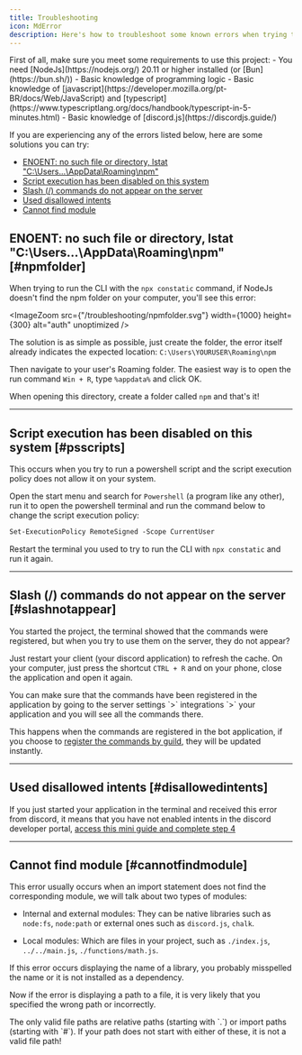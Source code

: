 ```yaml
---
title: Troubleshooting
icon: MdError
description: Here's how to troubleshoot some known errors when trying to use the CLI and Constatic Base
---
```


<Callout type="warn">
    First of all, make sure you meet some requirements to use this project:
    - You need [NodeJs](https://nodejs.org/) 20.11 or higher installed (or [Bun](https://bun.sh/))
    - Basic knowledge of programming logic
    - Basic knowledge of [javascript](https://developer.mozilla.org/pt-BR/docs/Web/JavaScript) and [typescript](https://www.typescriptlang.org/docs/handbook/typescript-in-5-minutes.html)
    - Basic knowledge of [discord.js](https://discordjs.guide/)
</Callout>

If you are experiencing any of the errors listed below, here are some solutions you can try:

- [ENOENT: no such file or directory, lstat "C:\Users\...\AppData\Roaming\npm"](/docs/discord/troubleshooting#npmfolder)
- [Script execution has been disabled on this system](/docs/discord/troubleshooting#psscripts)
- [Slash (/) commands do not appear on the server](/docs/discord/troubleshooting#slashnotappear)
- [Used disallowed intents](/docs/discord/troubleshooting#disallowedintents)
- [Cannot find module](/docs/discord/troubleshooting#cannotfindmodule)

## ENOENT: no such file or directory, lstat "C:\Users\...\AppData\Roaming\npm" [#npmfolder]

When trying to run the CLI with the `npx constatic` command, if NodeJs doesn't find the npm folder on your computer, you'll see this error:

<ImageZoom src={"/troubleshooting/npmfolder.svg"} width={1000} height={300} alt="auth" unoptimized />

The solution is as simple as possible, just create the folder, the error itself already indicates the expected location: `C:\Users\YOURUSER\Roaming\npm`

Then navigate to your user's Roaming folder. The easiest way is to open the run command `Win + R`, type `%appdata%` and click OK.

When opening this directory, create a folder called `npm` and that's it!

---

## Script execution has been disabled on this system [#psscripts]

This occurs when you try to run a powershell script and the script execution policy does not allow it on your system.

Open the start menu and search for `Powershell` (a program like any other), run it to open the powershell terminal and run the command below to change the script execution policy:

```ps
Set-ExecutionPolicy RemoteSigned -Scope CurrentUser
```

Restart the terminal you used to try to run the CLI with `npx constatic` and run it again.

---

## Slash (/) commands do not appear on the server [#slashnotappear]

You started the project, the terminal showed that the commands were registered, but when you try to use them on the server, they do not appear?

Just restart your client (your discord application) to refresh the cache. On your computer, just press the shortcut `CTRL + R` and on your phone, close the application and open it again.

<Callout type="info">
    You can make sure that the commands have been registered in the application by going to the server settings `>` integrations `>` your application and you will see all the commands there.
</Callout>

This happens when the commands are registered in the bot application, if you choose to [register the commands by guild](/docs/discord/creators/#commandoptions), they will be updated instantly.

---

## Used disallowed intents [#disallowedintents]

If you just started your application in the terminal and received this error from discord, it means that you have not enabled intents in the discord developer portal, [access this mini guide and complete step 4](/docs/discord/guides/application)

---
## Cannot find module [#cannotfindmodule]

This error usually occurs when an import statement does not find the corresponding module, we will talk about two types of modules:

- Internal and external modules: They can be native libraries such as `node:fs`, `node:path` or external ones such as `discord.js`, `chalk`.

- Local modules: Which are files in your project, such as `./index.js`, `../../main.js`, `./functions/math.js`.

If this error occurs displaying the name of a library, you probably misspelled the name or it is not installed as a dependency.

Now if the error is displaying a path to a file, it is very likely that you specified the wrong path or incorrectly.

<Callout type="danger">
    The only valid file paths are relative paths (starting with `.`) or import paths (starting with `#`). If your path does not start with either of these, it is not a valid file path!
</Callout>
